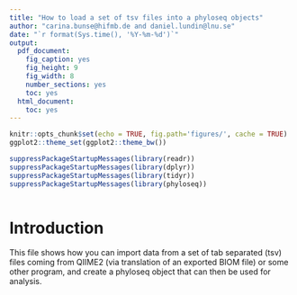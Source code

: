 ```yaml
---
title: "How to load a set of tsv files into a phyloseq objects"
author: "carina.bunse@hifmb.de and daniel.lundin@lnu.se"
date: "`r format(Sys.time(), '%Y-%m-%d')`"
output:
  pdf_document:
    fig_caption: yes
    fig_height: 9
    fig_width: 8
    number_sections: yes
    toc: yes
  html_document:
    toc: yes
---
```


```r
knitr::opts_chunk$set(echo = TRUE, fig.path='figures/', cache = TRUE)
ggplot2::theme_set(ggplot2::theme_bw())
```

```r
suppressPackageStartupMessages(library(readr))
suppressPackageStartupMessages(library(dplyr))
suppressPackageStartupMessages(library(tidyr))
suppressPackageStartupMessages(library(phyloseq))
```

```r
```

# Introduction

This file shows how you can import data from a set of tab separated (tsv) files coming from QIIME2
(via translation of an exported BIOM file) or some other program, and create a phyloseq object that
can then be used for analysis.

```r
```
